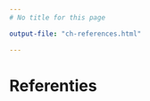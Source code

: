 ```yaml
---
# No title for this page

output-file: "ch-references.html"

---
```


# Referenties {.unnumbered}

::: {#refs}
:::
